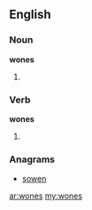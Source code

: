 ==English==

===Noun===
'''wones'''

# {{plural of|[[wone]]}}

===Verb===
'''wones'''

# {{third-person singular of|wone}}

===Anagrams===
* [[sowen#English|sowen]]

[[ar:wones]]
[[my:wones]]